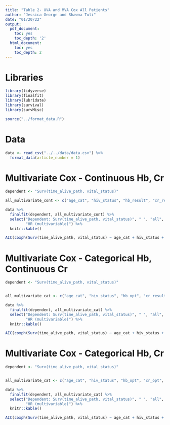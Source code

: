 ```yaml
---
title: "Table 2- UVA and MVA Cox All Patients"
author: "Jessica George and Shawna Tuli"
date: "01/20/22"
output:
  pdf_document:
    toc: yes
    toc_depth: '2'
  html_document:
    toc: yes
    toc_depth: 2
---
```


# Libraries
```r
library(tidyverse)
library(finalfit)
library(lubridate)
library(survival)
library(survMisc)

source("../format_data.R")
```


# Data
```r
data <- read_csv("../../data/data.csv") %>% 
  format_data(article_number = 1)
```


# Multivariate Cox - Continuous Hb, Cr
```r
dependent <- "Surv(time_alive_path, vital_status)"

all_multivariate_cont <- c("age_cat", "hiv_status", "hb_result", "cr_result", "init_performance_status", "combined_cancer_stage_exact_factored")

data %>%
  finalfit(dependent, all_multivariate_cont) %>%
  select("Dependent: Surv(time_alive_path, vital_status)", " ", "all", 
         "HR (multivariable)") %>% 
  knitr::kable()

AIC(coxph(Surv(time_alive_path, vital_status) ~ age_cat + hiv_status + hb_result + cr_result + init_performance_status + combined_cancer_stage_exact_factored, data))
```

# Multivariate Cox - Categorical Hb, Continuous Cr
```r
dependent <- "Surv(time_alive_path, vital_status)"


all_multivariate_cat <- c("age_cat", "hiv_status", "hb_opt", "cr_result", "init_performance_status", "combined_cancer_stage_exact_factored")

data %>%
  finalfit(dependent, all_multivariate_cat) %>%
  select("Dependent: Surv(time_alive_path, vital_status)", " ", "all", 
         "HR (multivariable)") %>% 
  knitr::kable()

AIC(coxph(Surv(time_alive_path, vital_status) ~ age_cat + hiv_status + hb_opt + cr_result + init_performance_status + combined_cancer_stage_exact_factored, data))
```

# Multivariate Cox - Categorical Hb, Cr
```r
dependent <- "Surv(time_alive_path, vital_status)"


all_multivariate_cat <- c("age_cat", "hiv_status", "hb_opt", "cr_opt", "init_performance_status", "combined_cancer_stage_exact_factored")

data %>%
  finalfit(dependent, all_multivariate_cat) %>%
  select("Dependent: Surv(time_alive_path, vital_status)", " ", "all", 
         "HR (multivariable)") %>% 
  knitr::kable()

AIC(coxph(Surv(time_alive_path, vital_status) ~ age_cat + hiv_status + hb_opt + cr_opt + init_performance_status + combined_cancer_stage_exact_factored, data))
```
